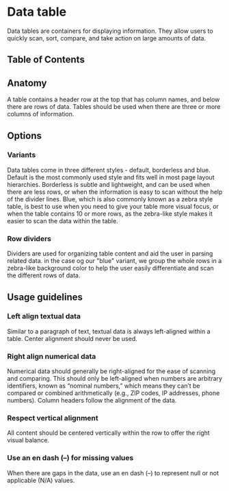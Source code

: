 # Data table

Data tables are containers for displaying information. They allow users to quickly scan, sort, compare, and take action on large amounts of data.

## Table of Contents

## Anatomy

A table contains a header row at the top that has column names, and below there are rows of data. Tables should be used when there are three or more columns of information.

## Options

### Variants

Data tables come in three different styles - default, borderless and blue. Default is the most commonly used style and fits well in most page layout hierarchies. Borderless is subtle and lightweight, and can be used when there are less rows, or when the information is easy to scan without the help of the divider lines. Blue, which is also commonly known as a zebra style table, is best to use when you need to give your table more visual focus, or when the table contains 10 or more rows, as the zebra-like style makes it easier to scan the data within the table.

### Row dividers

Dividers are used for organizing table content and aid the user in parsing related data. in the case og our "blue" variant, we group the whole rows in a zebra-like background color to help the user easily differentiate and scan the different rows of data.

## Usage guidelines

### Left align textual data

Similar to a paragraph of text, textual data is always left-aligned within a table. Center alignment should never be used.

### Right align numerical data

Numerical data should generally be right-aligned for the ease of scanning and comparing. This should only be left-aligned when numbers are arbitrary identifiers, known as “nominal numbers,” which means they can’t be compared or combined arithmetically (e.g., ZIP codes, IP addresses, phone numbers). Column headers follow the alignment of the data.

### Respect vertical alignment

All content should be centered vertically within the row to offer the right visual balance.

### Use an en dash (–) for missing values

When there are gaps in the data, use an en dash (–) to represent null or not applicable (N/A) values.
